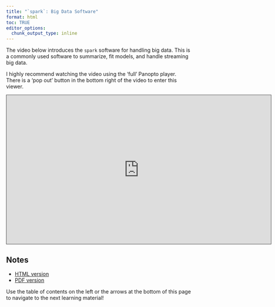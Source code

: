 ```yaml
---
title: "`spark`: Big Data Software"
format: html
toc: TRUE
editor_options: 
  chunk_output_type: inline
---
```


The video below introduces the `spark` software for handling big data. This is a commonly used software to summarize, fit models, and handle streaming big data.

I highly recommend watching the video using the 'full' Panopto player. There is a 'pop out' button in the bottom right of the video to enter this viewer.

```{=html}
<iframe src="https://ncsu.hosted.panopto.com/Panopto/Pages/Embed.aspx?id=8d9235f8-902d-4aae-9520-b28700f26023&autoplay=false&offerviewer=true&showtitle=true&showbrand=true&captions=false&interactivity=all" height="405" width="720" style="border: 1px solid #464646;" allowfullscreen allow="autoplay" aria-label="Panopto Embedded Video Player" aria-description="09-Spark_for_Big_Data" ></iframe>
```

## Notes

- <a href = "09-Spark_for_Big_Data.html" target = "_blank">HTML version</a>
- <a href = "PDFs/09-Spark_for_Big_Data.pdf" target = "_blank">PDF version</a>

Use the table of contents on the left or the arrows at the bottom of this page to navigate to the next learning material!
